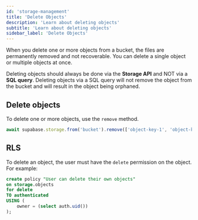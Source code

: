 ```yaml
---
id: 'storage-management'
title: 'Delete Objects'
description: 'Learn about deleting objects'
subtitle: 'Learn about deleting objects'
sidebar_label: 'Delete Objects'
---
```


When you delete one or more objects from a bucket, the files are permanently removed and not recoverable. You can delete a single object or multiple objects at once.

<Admonition type="note">

Deleting objects should always be done via the **Storage API** and NOT via a **SQL query**. Deleting objects via a SQL query will not remove the object from the bucket and will result in the object being orphaned.

</Admonition>

## Delete objects

To delete one or more objects, use the `remove` method.

```javascript
await supabase.storage.from('bucket').remove(['object-key-1', 'object-key-2'])
```

## RLS

To delete an object, the user must have the `delete` permission on the object. For example:

```sql
create policy "User can delete their own objects"
on storage.objects
for delete
TO authenticated
USING (
    owner = (select auth.uid())
);
```
